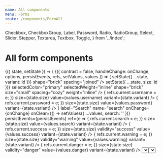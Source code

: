 ```yaml
---
name: All components
menu: Forms
route: /components/FormAll
---
```


  Checkbox,
  CheckboxGroup,
  Label,
  Password,
  Radio,
  RadioGroup,
  Select,
  Slider,
  Stepper,
  Textarea,
  Textbox,
  Toggle,
} from '../index';

# All form components

<Playground>
  <StateWrapper initialState={{ variant: 'underline', size: 'large' }}>
    {({ state, setState }) => (
      <ThemeWrapper>
        <Rhythm grouped mx={3}>
          <FormDemo contrast={false} style={{ maxWidth: '400px' }}>
            {({ contrast = false, handleChange: onChange, options, persistEvents, refs, setValues, values }) => (
              <React.Fragment>
                <Rhythm mb={2} mt={4}>
                  <ButtonGroup
                    fullWidth
                    buttons={[
                      { id: 'underline', label: 'Underline', selected: state.variant === 'underline' },
                      { id: 'filled', label: 'Filled', selected: state.variant === 'filled' },
                      { id: 'outline', label: 'Outline', selected: state.variant === 'outline' },
                    ]}
                    color="primary"
                    onClick={(event, id) => setState({ ...state, variant: id })}
                    shape="brick"
                    spacing="joined"
                  />
                </Rhythm>
                <Rhythm mb={2} mt={4}>
                  <ButtonGroup
                    fullWidth
                    buttons={[
                      { id: 'medium', label: 'M', selected: state.size === 'medium' },
                      { id: 'large', label: 'L', selected: state.size === 'large' },
                      { id: 'xlarge', label: 'XL', selected: state.size === 'xlarge' },
                      { id: '2xlarge', label: '2XL', selected: state.size === '2xlarge' },
                      { id: '3xlarge', label: '3XL', selected: state.size === '3xlarge' },
                      { id: '4xlarge', label: '4XL', selected: state.size === '4xlarge' },
                      { id: '5xlarge', label: '5XL', selected: state.size === '5xlarge' },
                      { id: '6xlarge', label: '6XL', selected: state.size === '6xlarge' },
                      { id: '7xlarge', label: '7XL', selected: state.size === '7xlarge' },
                      { id: '8xlarge', label: '8XL', selected: state.size === '8xlarge' },
                    ]}
                    color="neutral"
                    onClick={(event, id) => setState({ ...state, size: id })}
                    selectedColor="primary"
                    selectedWeight="inline"
                    shape="brick"
                    size="small"
                    spacing="cozy"
                    weight="inline"
                  />
                </Rhythm>
                <Rhythm my={2}>
                  <Textbox
                    transitional
                    contrast={contrast}
                    label="Username"
                    name="username"
                    onChange={onChange}
                    persistEvents={persistEvents}
                    ref={e => {
                      refs.current.username = e;
                    }}
                    size={state.size}
                    value={values.username}
                    variant={state.variant}
                  />
                </Rhythm>
                <Rhythm my={2}>
                  <Password
                    transitional
                    contrast={contrast}
                    label="Password"
                    name="password"
                    onChange={onChange}
                    persistEvents={persistEvents}
                    ref={e => {
                      refs.current.password = e;
                    }}
                    size={state.size}
                    value={values.password}
                    variant={state.variant}
                  />
                </Rhythm>
                <Rhythm my={2}>
                  <Textbox
                    clearable
                    transitional
                    contrast={contrast}
                    iconBefore={<SearchIcon />}
                    label="Search"
                    name="search"
                    onChange={onChange}
                    onClear={() => setValues({ ...values, search: '' })}
                    persistEvents={persistEvents}
                    ref={e => {
                      refs.current.search = e;
                    }}
                    size={state.size}
                    value={values.search}
                    variant={state.variant}
                  />
                </Rhythm>
                <Rhythm my={2}>
                  <Textbox
                    transitional
                    contrast={contrast}
                    label="Successful"
                    name="success"
                    onChange={onChange}
                    persistEvents={persistEvents}
                    ref={e => {
                      refs.current.success = e;
                    }}
                    size={state.size}
                    validity="success"
                    value={values.success}
                    variant={state.variant}
                  />
                </Rhythm>
                <Rhythm my={2}>
                  <Textbox
                    transitional
                    contrast={contrast}
                    label="Warningish"
                    name="warning"
                    onChange={onChange}
                    persistEvents={persistEvents}
                    ref={e => {
                      refs.current.warning = e;
                    }}
                    size={state.size}
                    validity="warning"
                    value={values.warning}
                    variant={state.variant}
                  />
                </Rhythm>
                <Rhythm my={2}>
                  <Textbox
                    transitional
                    contrast={contrast}
                    label="Dangerous"
                    name="danger"
                    onChange={onChange}
                    persistEvents={persistEvents}
                    ref={e => {
                      refs.current.danger = e;
                    }}
                    size={state.size}
                    validity="danger"
                    value={values.danger}
                    variant={state.variant}
                  />
                </Rhythm>
                <Rhythm my={2}>
                  <Select
                    transitional
                    contrast={contrast}
                    label="Choose a color"
                    name="selectColor"
                    onChange={onChange}
                    options={options}
                    persistEvents={persistEvents}
                    ref={e => {
                      refs.current.selectColor = e;
                    }}
                    size={state.size}
                    value={values.selectColor}
                    variant={state.variant}
                  />
                </Rhythm>
                <Rhythm my={2}>
                  <Select
                    transitional
                    contrast={contrast}
                    label="Choose another color"
                    name="selectAnotherColor"
                    onChange={onChange}
                    options={options}
                    persistEvents={persistEvents}
                    ref={e => {
                      refs.current.selectAnotherColor = e;
                    }}
                    size={state.size}
                    value={values.selectAnotherColor}
                    variant={state.variant}
                  />
                </Rhythm>
                <Rhythm my={2}>
                  <ControlledDropdown
                    transitional
                    inputVariant={state.variant}
                    label="A custom dropdown"
                    layout="raised"
                    onChange={value => onChange({ target: { name: 'dropdown' } }, value)}
                    options={options}
                    ref={e => {
                      refs.current.dropdown = e && e.container;
                    }}
                    size={state.size}
                  />
                </Rhythm>
                <Rhythm my={2}>
                  <ControlledDropdown
                    transitional
                    inputVariant={state.variant}
                    label="A contained dropdown"
                    layout="contained"
                    onChange={value => onChange({ target: { name: 'dropdownContained' } }, value)}
                    options={options}
                    ref={e => {
                      refs.current.dropdownContained = e && e.container;
                    }}
                    size={state.size}
                  />
                </Rhythm>
                <Rhythm my={2}>
                  <Textarea
                    transitional
                    contrast={contrast}
                    label="Manifesto"
                    name="textarea"
                    onChange={onChange}
                    persistEvents={persistEvents}
                    ref={e => {
                      refs.current.textarea = e;
                    }}
                    size={state.size}
                    value={values.textarea}
                    variant={state.variant}
                  />
                </Rhythm>
                <Rhythm my={2}>
                  <Checkbox
                    checked={!!values.checkbox}
                    contrast={contrast}
                    name="checkbox"
                    onChange={(event, checked) => setValues({ ...values, checkbox: checked })}
                    persistEvents={persistEvents}
                    ref={e => {
                      refs.current.checkbox = e;
                    }}
                    size={state.size}
                    variant="secondary"
                  >
                    Lorem ipsum dolor sit amet, consectetur adipiscing elit. Integer eget dui eu orci ultrices maximus
                    eu eu ante. Vestibulum ligula velit, scelerisque vitae venenatis tempor, consectetur a orci. Aenean
                    molestie eu tortor in pharetra. Nulla lobortis, sapien quis ornare venenatis, nunc libero finibus
                    justo, non tempor nisi urna quis justo. Integer sit amet venenatis leo.
                  </Checkbox>
                </Rhythm>
                <Rhythm mr={2} my={2}>
                  <Radio
                    checked={values.radio === 'one'}
                    contrast={contrast}
                    name="radio"
                    onChange={(event, checked, value) => checked && setValues({ ...values, radio: value })}
                    persistEvents={persistEvents}
                    ref={e => {
                      refs.current.radio1 = e;
                    }}
                    size={state.size}
                    value="one"
                    variant="secondary"
                  >
                    Lorem ipsum dolor sit amet
                  </Radio>
                  <Radio
                    checked={values.radio === 'two'}
                    contrast={contrast}
                    name="radio"
                    onChange={(event, checked, value) => checked && setValues({ ...values, radio: value })}
                    persistEvents={persistEvents}
                    ref={e => {
                      refs.current.radio2 = e;
                    }}
                    size={state.size}
                    value="two"
                    variant="secondary"
                  >
                    Consectetur adipiscing elit
                  </Radio>
                </Rhythm>
                <Rhythm grouped mb={2} mt={4}>
                  <Flex flexible alignItems="flex-end" direction="row" justifyContent="space-between">
                    <div>
                      <Label as="legend" contrast={contrast} strength="legend">
                        Pick a big number
                      </Label>
                      <Stepper
                        contrast={contrast}
                        inputWidth={100}
                        max={10000}
                        min={0}
                        name="stepper1"
                        onChange={(event, value) => setValues({ ...values, stepper1: value })}
                        persistEvents={persistEvents}
                        ref={e => {
                          refs.current.stepper1 = e;
                        }}
                        size={state.size}
                        step={100}
                        value={values.stepper1}
                        variant={state.variant}
                        width="50%"
                      />
                    </div>
                    <Stepper
                      contrast={contrast}
                      inputWidth={100}
                      label="Pick another number"
                      max={100}
                      min={0}
                      name="stepper2"
                      onChange={(event, value) => setValues({ ...values, stepper2: value })}
                      persistEvents={persistEvents}
                      ref={e => {
                        refs.current.stepper2 = e;
                      }}
                      size={state.size}
                      step={10}
                      value={values.stepper2}
                      variant={state.variant}
                      width="50%"
                    />
                  </Flex>
                </Rhythm>
                <Rhythm mb={2} mt={4}>
                  <CheckboxGroup
                    checkboxes={[
                      {
                        id: 'demo-checkbox-group1',
                        label: 'Super fantastic label one',
                        name: 'checkboxes1',
                        ref: refs.current.checkboxes1,
                        value: 'one',
                      },
                      {
                        id: 'demo-checkbox-group2',
                        label: 'Super fantastic label two',
                        name: 'checkboxes2',
                        ref: refs.current.checkboxes2,
                        value: 'two',
                      },
                      {
                        id: 'demo-checkbox-group3',
                        label: 'Super fantastic label three',
                        name: 'checkboxes3',
                        ref: refs.current.checkboxes3,
                        value: 'three',
                      },
                    ]}
                    contrast={contrast}
                    layout="stacked"
                    legend="Super fantastic label"
                    name="checkboxes"
                    onChange={(event, value) => setValues({ ...values, checkboxes: value })}
                    size={state.size}
                    values={values.checkboxes}
                  />
                </Rhythm>
                <Rhythm mb={2} mt={4}>
                  <RadioGroup
                    contrast={contrast}
                    layout="inline"
                    legend="Super fantastic label"
                    name="radios"
                    onChange={(event, value) => setValues({ ...values, radios: value })}
                    radios={[
                      {
                        id: 'demo-radio-group1',
                        label: 'Super fantastic label one',
                        ref: refs.current.radios1,
                        value: 'one',
                      },
                      {
                        id: 'demo-radio-group2',
                        label: 'Super fantastic label two',
                        ref: refs.current.radios2,
                        value: 'two',
                      },
                      {
                        id: 'demo-radio-group3',
                        label: 'Super fantastic label three',
                        ref: refs.current.radios3,
                        value: 'three',
                      },
                    ]}
                    size={state.size}
                    value={values.radios}
                  />
                </Rhythm>
                <Rhythm mb={2} mt={4}>
                  <Slider
                    contrast={contrast}
                    formatValue={value => value + '%'}
                    max={100}
                    min={0}
                    name="slider"
                    onChange={(event, value) => setValues({ ...values, slider: value })}
                    persistEvents={persistEvents}
                    ref={e => {
                      refs.current.slider = e;
                    }}
                    value={values.slider}
                    valuePosition="top"
                    width="100%"
                  >
                    Percentage
                  </Slider>
                </Rhythm>
                <Flex wrap alignItems="center" justifyContent="space-between">
                  <Toggle
                    checked={values.toggle}
                    contrast={contrast}
                    name="toggle"
                    onChange={(event, checked) => setValues({ ...values, toggle: checked })}
                    persistEvents={persistEvents}
                    ref={e => {
                      refs.current.toggle = e;
                    }}
                    value={true}
                  >
                    Activate super powers
                  </Toggle>
                  <Rhythm mr={-2}>
                    <Flex flexible alignItems="center" justifyContent="flex-end">
                      <Rhythm mr={2} my={1}>
                        <Button color="neutral" shape="brick" weight="ghost">
                          Cancel
                        </Button>
                        <Button color="primary" onClick={() => console.log(refs.current)} shape="brick" type="submit">
                          Submit
                        </Button>
                      </Rhythm>
                    </Flex>
                  </Rhythm>
                </Flex>
              </React.Fragment>
            )}
          </FormDemo>
        </Rhythm>
      </ThemeWrapper>
    )}
  </StateWrapper>
</Playground>

